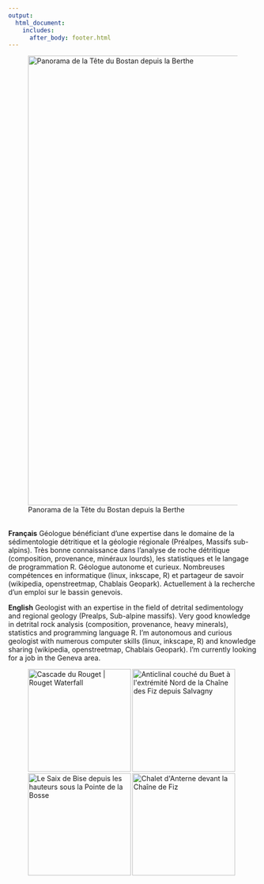 ```yaml
---
output:
  html_document:
    includes:
      after_body: footer.html
---
```

  
  <link rel="stylesheet" href="styles.css" type="text/css">

<figure>
  <a href="https://www.flickr.com/photos/76628651@N07/30307772341/in/dateposted-public/"><img src="https://farm6.staticflickr.com/5598/30307772341_ef2e356cf3_c.jpg" width="910" alt="Panorama de la Tête du Bostan depuis la Berthe"></a>
  <figcaption>Panorama de la Tête du Bostan depuis la Berthe</figcaption>
</figure>
<br>
**Français** Géologue bénéficiant d'une expertise dans le domaine de la sédimentologie détritique et la géologie régionale (Préalpes, Massifs sub-alpins). Très bonne connaissance dans l'analyse de roche détritique (composition, provenance, minéraux lourds), les statistiques et le langage de programmation R. Géologue autonome et curieux. Nombreuses compétences en informatique (linux, inkscape, R) et partageur de savoir (wikipedia, openstreetmap, Chablais Geopark). Actuellement à la recherche d'un emploi sur le bassin genevois.

**English** Geologist with an expertise in the field of detrital sedimentology and regional geology (Prealps, Sub-alpine massifs). Very good knowledge in detrital rock analysis (composition, provenance, heavy minerals), statistics and programming language R. I'm autonomous and curious geologist with numerous computer skills (linux, inkscape, R) and knowledge sharing (wikipedia, openstreetmap, Chablais Geopark). I'm currently looking for a job in the Geneva area.

<figure>
  <a href="https://www.flickr.com/photos/76628651@N07/27371612571/in/dateposted-public/"><img src="https://farm8.staticflickr.com/7293/27371612571_63a818bd1d_c.jpg" style="height:207.5px;" alt="Cascade du Rouget | Rouget Waterfall"></a>
  <a href="https://www.flickr.com/photos/76628651@N07/21199455343/in/dateposted-public/"><img src="https://farm1.staticflickr.com/613/21199455343_6fa34e7e60_c.jpg"  style="height:207.5px;" alt="Anticlinal couché du Buet à l&#x27;extrémité Nord de la Chaîne des Fiz depuis Salvagny"></a>
  <a href="https://www.flickr.com/photos/76628651@N07/29299190868/in/dateposted-public/"><img src="https://farm1.staticflickr.com/841/29299190868_154b88d9e5_k.jpg"  style="height:207.5px;" alt="Le Saix de Bise depuis les hauteurs sous la Pointe de la Bosse"></a>
  <a href="https://www.flickr.com/photos/76628651@N07/21632513570/in/dateposted-public/"><img src="https://farm6.staticflickr.com/5637/21632513570_911eb95345_c.jpg" style="height:207.5px;" alt="Chalet d&#x27;Anterne devant la Chaîne de Fiz"></a>
</figure>